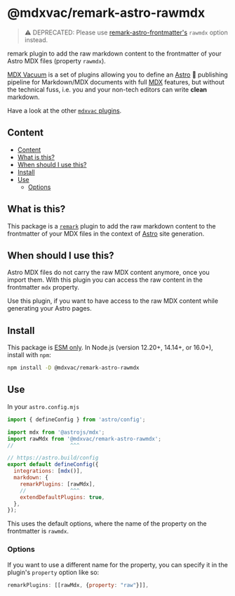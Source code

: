 # @mdxvac/remark-astro-rawmdx

> ⚠️ DEPRECATED: Please use [remark-astro-frontmatter's](./remark-astro-frontmatter) `rawmdx` option instead.

remark plugin to add the raw markdown content to the frontmatter of your Astro MDX files (property `rawmdx`).

[MDX Vacuum](https://mdxvac.netlify.app) is a set of plugins allowing you to define an [Astro](https://astro.build) 🚀 publishing pipeline for Markdown/MDX documents with full [MDX](https://mdxjs.com) features, but without the technical fuss, i.e. you and your non-tech editors can write **clean** markdown.

Have a look at the other [`mdxvac` plugins](https://www.npmjs.com/org/mdxvac).

## Content

- [Content](#content)
- [What is this?](#what-is-this)
- [When should I use this?](#when-should-i-use-this)
- [Install](#install)
- [Use](#use)
  - [Options](#options)

## What is this?

This package is a [`remark`](https://github.com/remarkjs/remark/blob/main/doc/plugins.md) plugin to add the raw markdown content to the frontmatter of your MDX files in the context of [Astro](https://docs.astro.build/en/guides/integrations-guide/mdx/#remarkplugins) site generation.

## When should I use this?

Astro MDX files do not carry the raw MDX content anymore, once you import them. With this plugin you can access the raw content in the frontmatter `mdx` property.

Use this plugin, if you want to have access to the raw MDX content while generating your Astro pages.

## Install

This package is [ESM only](https://gist.github.com/sindresorhus/a39789f98801d908bbc7ff3ecc99d99c).
In Node.js (version 12.20+, 14.14+, or 16.0+), install with `npm`:

```sh
npm install -D @mdxvac/remark-astro-rawmdx
```

## Use

In your `astro.config.mjs`

```js
import { defineConfig } from 'astro/config';

import mdx from '@astrojs/mdx';
import rawMdx from '@mdxvac/remark-astro-rawmdx';
//                  ^^^

// https://astro.build/config
export default defineConfig({
  integrations: [mdx()],
  markdown: {
    remarkPlugins: [rawMdx],
    //              ^^^
    extendDefaultPlugins: true,
  },
});
```

This uses the default options, where the name of the property on the frontmatter is `rawmdx`.

### Options

If you want to use a different name for the property, you can specify it in the plugin's `property` option like so:

```js
remarkPlugins: [[rawMdx, {property: "raw"}]],
```
